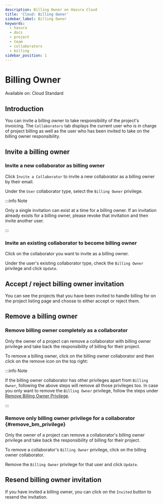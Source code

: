 ```yaml
---
description: Billing Owner on Hasura Cloud
title: 'Cloud: Billing Owner'
sidebar_label: Billing Owner
keywords:
  - hasura
  - docs
  - project
  - team
  - collaborators
  - billing
sidebar_position: 1
---
```



# Billing Owner

<div className='badge badge--primary heading-badge'>Available on: Cloud Standard</div>

## Introduction

You can invite a billing owner to take responsibility of the project's invoicing. The `Collaborators` tab displays the
current user who is in charge of project billing as well as the user who has been invited to take on the billing owner
responsibility.

## Invite a billing owner

### Invite a new collaborator as billing owner

Click `Invite a Collaborator` to invite a new collaborator as a billing owner by their email.

<Thumbnail src='/img/account-management/billing/collab-view.png' alt='Collaborators tab' width='1200px' />

Under the `User` collaborator type, select the `Billing Owner` privilege.

<Thumbnail
  src='/img/account-management/billing/invite-bm-collab.png'
  alt='User Collaborator with Billing Owner Privilege'
  width='450px'
/>

:::info Note

Only a single invitation can exist at a time for a billing owner. If an invitation already exists for a billing owner,
please revoke that invitation and then invite another user.

:::

### Invite an existing collaborator to become billing owner

Click on the collaborator you want to invite as a billing owner.

Under the user's existing collaborator type, check the `Billing Owner` privilege and click `Update`.

<Thumbnail src='/img/account-management/billing/add-bm-privilege.png' alt='Add Billing Owner Privilege' width='450px' />

## Accept / reject billing owner invitation

You can see the projects that you have been invited to handle billing for on the project listing page and choose to
either accept or reject them.

<Thumbnail
  src='/img/account-management/billing/project-bm-invitation.png'
  alt='Projects invited to handle billing for'
  width='900px'
/>

## Remove a billing owner

### Remove billing owner completely as a collaborator

Only the owner of a project can remove a collaborator with billing owner privilege and take back the responsibility of
billing for their project.

To remove a billing owner, click on the billing owner collaborator and then click on the remove icon on the top right:

<Thumbnail src='/img/account-management/billing/remove-bm.png' alt='Remove billing owner collaborator' width='450px' />

:::info Note

If the billing owner collaborator has other privileges apart from `Billing Owner`, following the above steps will remove
all those privileges too. In case you only want to remove the `Billing Owner` privilege, follow the steps under
[Remove Billing Owner Privilege](#remove_bm_privilege).

:::

### Remove only billing owner privilege for a collaborator {#remove_bm_privilege}

Only the owner of a project can remove a collaborator's billing owner privilege and take back the responsibility of
billing for their project.

To remove a collaborator's `Billing Owner` privilege, click on the billing owner collaborator.

<Thumbnail
  src='/img/account-management/billing/click-bm-collab.png'
  alt='Click billing owner collaborator'
  width='1000px'
/>

Remove the `Billing Owner` privilege for that user and click `Update`.

<Thumbnail
  src='/img/account-management/billing/remove-bm-privilege.png'
  alt='Remove billing owner privilege'
  width='450px'
/>

## Resend billing owner invitation

If you have invited a billing owner, you can click on the `Invited` button to resend the invitation.

<Thumbnail
  src='/img/account-management/billing/resend-bm-invitation.png'
  alt='Resend billing owner invitation'
  width='1000px'
/>
